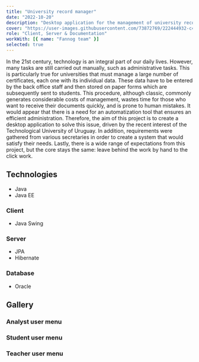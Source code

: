 ```yaml
---
title: "University record manager"
date: "2022-10-20"
description: "Desktop application for the management of university records. Allows the control of students, events, and its attendance."
cover: "https://user-images.githubusercontent.com/73872769/222444932-c4407bf1-cc84-4299-8d6a-6ab067c40ad5.png"
role: "Client, Server & Documentation"
workWith: [{ name: "Fannog team" }]
selected: true
---
```


In the 21st century, technology is an integral part of our daily lives. However, many tasks are still carried out manually, such as administrative tasks. This is particularly true for universities that must manage a large number of certificates, each one with its individual data. These data have to be entered by the back office staff and then stored on paper forms which are subsequently sent to students. This procedure, although classic, commonly generates considerable costs of management, wastes time for those who want to receive their documents quickly, and is prone to human mistakes. It would appear that there is a need for an automatization tool that ensures an efficient administration. Therefore, the aim of this project is to create a desktop application to solve this issue, driven by the recent interest of the Technological University of Uruguay. In addition, requirements were gathered from various secretaries in order to create a system that would satisfy their needs. Lastly, there is a wide range of expectations from this project, but the core stays the same: leave behind the work by hand to the click work.

## Technologies

- Java
- Java EE

### Client

- Java Swing

### Server

- JPA
- Hibernate

### Database

- Oracle

## Gallery

### Analyst user menu

<GalleryImage
  alt="record request"
  image="https://user-images.githubusercontent.com/73872769/222457459-f8bd5643-2b7a-41e1-b708-d78bec533b33.png"
  caption="Students record requests' management"
/>

<GalleryImage
  alt="events analyst"
  image="https://user-images.githubusercontent.com/73872769/222455796-23be128b-509e-4f13-9e14-213809a6d25f.png"
  caption="University events' management"
/>

<GalleryImage
  alt="calls to events analyst"
  image="https://user-images.githubusercontent.com/73872769/222456079-165f86b0-6ec0-424d-946b-88e5cc474db4.png"
  caption="Management of calls to events"
/>

<GalleryImage
  alt="claims reports per month"
  image="https://user-images.githubusercontent.com/73872769/222456422-97ad8680-ea77-41c8-bd7a-0e43e54351d5.png"
  caption="Claims reports per month"
/>

### Student user menu

<GalleryImage
  alt="student's request of records"
  image="https://user-images.githubusercontent.com/73872769/222458025-89766539-7069-494c-b8bf-7cf0b282056e.png"
  caption="Student's requests of records dashboard"
/>

<GalleryImage
  alt="new record request"
  image="https://user-images.githubusercontent.com/73872769/222458258-1d179cab-e525-4d08-ba0a-2d34497739f7.png"
  caption="New record request"
/>

<GalleryImage
  alt="record request form"
  image="https://user-images.githubusercontent.com/73872769/222459245-63903c01-7c70-400b-ba54-8dee81516f51.png"
  caption="Record request form"
/>

### Teacher user menu

<GalleryImage
  alt="event list teacher"
  image="https://user-images.githubusercontent.com/73872769/222460344-f273dfc1-8f8c-4fb7-8124-faf2da623d03.png"
  caption="Event list"
/>

<GalleryImage
  alt="calls to events teacher"
  image="https://user-images.githubusercontent.com/73872769/222460108-3d3ec17e-7847-42e2-97de-a1bd2944e751.png"
  caption="Management of calls to events"
/>